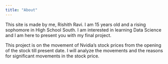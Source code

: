 ```yaml
---
title: "About"
---
```


This site is made by me, Rishith Ravi. I am 15 years old and a rising sophomore in High School South. I am interested in learning Data Science and I am here to present you with my final project.

This project is on the movement of Nvidia's stock prices from the opening of the stock till present date. I will analyze the movements and the reasons for significant movements in the stock price.
